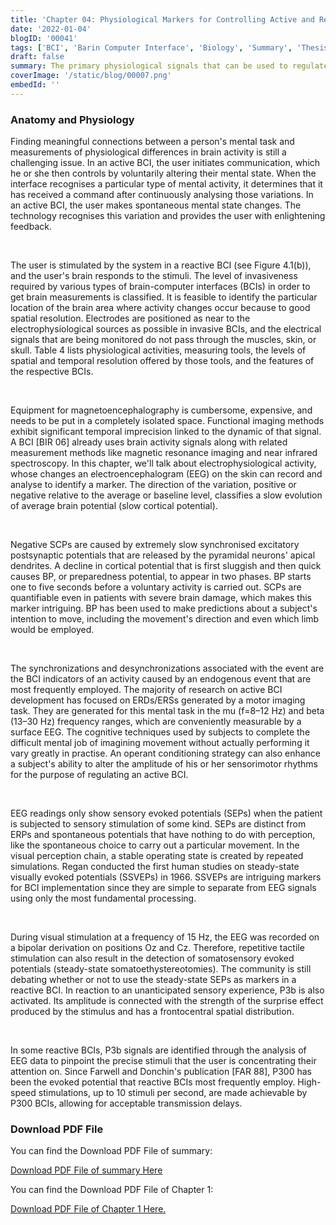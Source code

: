 ```yaml
---
title: 'Chapter 04: Physiological Markers for Controlling Active and Reactive BCIs'
date: '2022-01-04'
blogID: '00041'
tags: ['BCI', 'Barin Computer Interface', 'Biology', 'Summary', 'Thesis', 'Literature Review']
draft: false
summary: The primary physiological signals that can be used to regulate an active or reactive BCI have been discussed. Slow changes in blood pressure, average cortical potential, and synchronizations and desynchronizations brought on by an event are a few examples. We discussed the indicators of an activity generated by an exogenous event in the context of reactive BCIs.
coverImage: '/static/blog/00007.png'
embedId: ''
---
```


<TOCInline toc={props.toc} exclude="Overview" toHeading={3} />

### Anatomy and Physiology

Finding meaningful connections between a person's mental task and measurements of physiological differences in brain activity is still a challenging issue. In an active BCI, the user initiates communication, which he or she then controls by voluntarily altering their mental state. When the interface recognises a particular type of mental activity, it determines that it has received a command after continuously analysing those variations. In an active BCI, the user makes spontaneous mental state changes. The technology recognises this variation and provides the user with enlightening feedback.

<br />

The user is stimulated by the system in a reactive BCI (see Figure 4.1(b)), and the user's brain responds to the stimuli. The level of invasiveness required by various types of brain-computer interfaces (BCIs) in order to get brain measurements is classified. It is feasible to identify the particular location of the brain area where activity changes occur because to good spatial resolution. Electrodes are positioned as near to the electrophysiological sources as possible in invasive BCIs, and the electrical signals that are being monitored do not pass through the muscles, skin, or skull. Table 4 lists physiological activities, measuring tools, the levels of spatial and temporal resolution offered by those tools, and the features of the respective BCIs.

<br />

Equipment for magnetoencephalography is cumbersome, expensive, and needs to be put in a completely isolated space. Functional imaging methods exhibit significant temporal imprecision linked to the dynamic of that signal. A BCI [BIR 06] already uses brain activity signals along with related measurement methods like magnetic resonance imaging and near infrared spectroscopy. In this chapter, we'll talk about electrophysiological activity, whose changes an electroencephalogram (EEG) on the skin can record and analyse to identify a marker. The direction of the variation, positive or negative relative to the average or baseline level, classifies a slow evolution of average brain potential (slow cortical potential).

<br />

Negative SCPs are caused by extremely slow synchronised excitatory postsynaptic potentials that are released by the pyramidal neurons' apical dendrites. A decline in cortical potential that is first sluggish and then quick causes BP, or preparedness potential, to appear in two phases. BP starts one to five seconds before a voluntary activity is carried out. SCPs are quantifiable even in patients with severe brain damage, which makes this marker intriguing. BP has been used to make predictions about a subject's intention to move, including the movement's direction and even which limb would be employed.

<br />

The synchronizations and desynchronizations associated with the event are the BCI indicators of an activity caused by an endogenous event that are most frequently employed. The majority of research on active BCI development has focused on ERDs/ERSs generated by a motor imaging task. They are generated for this mental task in the mu (f=8–12 Hz) and beta (13–30 Hz) frequency ranges, which are conveniently measurable by a surface EEG. The cognitive techniques used by subjects to complete the difficult mental job of imagining movement without actually performing it vary greatly in practise. An operant conditioning strategy can also enhance a subject's ability to alter the amplitude of his or her sensorimotor rhythms for the purpose of regulating an active BCI.

<br />

EEG readings only show sensory evoked potentials (SEPs) when the patient is subjected to sensory stimulation of some kind. SEPs are distinct from ERPs and spontaneous potentials that have nothing to do with perception, like the spontaneous choice to carry out a particular movement. In the visual perception chain, a stable operating state is created by repeated simulations. Regan conducted the first human studies on steady-state visually evoked potentials (SSVEPs) in 1966. SSVEPs are intriguing markers for BCI implementation since they are simple to separate from EEG signals using only the most fundamental processing.

<br />

During visual stimulation at a frequency of 15 Hz, the EEG was recorded on a bipolar derivation on positions Oz and Cz. Therefore, repetitive tactile stimulation can also result in the detection of somatosensory evoked potentials (steady-state somatoethystereotomies). The community is still debating whether or not to use the steady-state SEPs as markers in a reactive BCI. In reaction to an unanticipated sensory experience, P3b is also activated. Its amplitude is connected with the strength of the surprise effect produced by the stimulus and has a frontocentral spatial distribution.

<br />

In some reactive BCIs, P3b signals are identified through the analysis of EEG data to pinpoint the precise stimuli that the user is concentrating their attention on. Since Farwell and Donchin's publication [FAR 88], P300 has been the evoked potential that reactive BCIs most frequently employ. High-speed stimulations, up to 10 stimuli per second, are made achievable by P300 BCIs, allowing for acceptable transmission delays.

### Download PDF File

You can find the Download PDF File of summary:

<a href="/static/blog/00041_1.pdf" download>
  Download PDF File of summary Here
</a>

You can find the Download PDF File of Chapter 1:

<a href="/static/blog/00041_2.pdf" download>
  Download PDF File of Chapter 1 Here.
</a>
